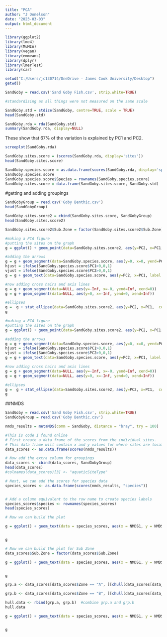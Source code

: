 ---
title: "PCA"
author: "J Donelson"
date: "2023-03-03"
output: html_document
---

```{r}
library(ggplot2)
library(lme4)
library(MuMIn)
library(vegan)
library(emmeans)
library(dplyr)
library(lmerTest)
library(car)
```

```{r}
setwd("C:/Users/jc130714/OneDrive - James Cook University/Desktop")
getwd()
```




```{r}
SandGoby = read.csv('Sand Goby Fish.csv', strip.white=TRUE)

```

```{r}
#standardising as all things were not measured on the same scale 

SandGoby.std = stdize(SandGoby, centre=TRUE, scale = TRUE)
head(SandGoby.std)
```

```{r}
SandGoby.rda = rda(SandGoby.std)
summary(SandGoby.rda, display=NULL)
```
These show that 67% of the variation is explained by PC1 and PC2. 
```{r}
screeplot(SandGoby.rda)
```

```{r}
SandGoby.sites.score = (scores(SandGoby.rda, display='sites'))
head(SandGoby.sites.score)

SandGoby.species.score = as.data.frame(scores(SandGoby.rda, display='species'))
SandGoby.species.score
SandGoby.species.score$Species = rownames(SandGoby.species.score)
SandGoby.sites.score = data.frame(SandGoby.sites.score, SandGoby.std)
```


#getting and adding groupings 
```{r}
SandGobyGroup = read.csv('Goby Benthic.csv')
head(SandGobyGroup)
```

```{r}
SandGoby.sites.score2 = cbind(SandGoby.sites.score, SandGobyGroup)
head(SandGoby.sites.score2)
```

```{r}
SandGoby.sites.score2$Sub.Zone = factor(SandGoby.sites.score2$Sub.Zone)

#making a PCA figure 
#putting the sites on the graph
g = ggplot() + geom_point(data=SandGoby.sites.score2, aes(y=PC2, x=PC1, colour = Zone, shape = Zone),  show.legend = TRUE)   + theme_classic()

#adding the arrows
g = g + geom_segment(data=SandGoby.species.score, aes(y=0, x=0, yend=PC2, xend=PC1), arrow = arrow(length=unit(0.3, 'lines')), show.legend = FALSE)
hjust = ifelse(SandGoby.species.score$PC1>0,0,1)
vjust = ifelse(SandGoby.species.score$PC2>0,0,1)
g = g + geom_text(data=SandGoby.species.score, aes(y=PC2, x=PC1, label = Species))

#now adding cross hairs and axis lines 
g = g + geom_segment(data=NULL, aes(y=-Inf, x=-0, yend=Inf, xend=0))
g = g + geom_segment(data=NULL, aes(y=0, x=-Inf, yend=0, xend=Inf))

#ellipses 
g =  g + stat_ellipse(data=SandGoby.sites.score2, aes(y=PC2, x=PC1,  colour = Zone, fill = Zone), level = 0.67, geom = "polygon", alpha = 0.2)
g

```

```{r}
#making a PCA figure 
#putting the sites on the graph
g = ggplot() + geom_point(data=SandGoby.sites.score2, aes(y=PC2, x=PC1, colour = Sub.Zone, shape = Sub.Zone),  show.legend = TRUE)   + theme_classic()

#adding the arrows
g = g + geom_segment(data=SandGoby.species.score, aes(y=0, x=0, yend=PC2, xend=PC1), arrow = arrow(length=unit(0.3, 'lines')), show.legend = FALSE)
hjust = ifelse(SandGoby.species.score$PC1>0,0,1)
vjust = ifelse(SandGoby.species.score$PC2>0,0,1)
g = g + geom_text(data=SandGoby.species.score, aes(y=PC2, x=PC1, label = Species))

#now adding cross hairs and axis lines 
g = g + geom_segment(data=NULL, aes(y=-Inf, x=-0, yend=Inf, xend=0))
g = g + geom_segment(data=NULL, aes(y=0, x=-Inf, yend=0, xend=Inf))

#ellipses 
g =  g + stat_ellipse(data=SandGoby.sites.score2, aes(y=PC2, x=PC1,  colour = Sub.Zone, fill = Sub.Zone), level = 0.67, geom = "polygon", alpha = 0.2)
g
```

##NMDS

```{r}
SandGoby = read.csv('Sand Goby Fish.csv', strip.white=TRUE)
SandGobyGroup = read.csv('Goby Benthic.csv')

```

```{r}
nmds_results = metaMDS(comm = SandGoby, distance = "bray", try = 100)    
```


```{r}
#This is code I found online
# First create a data frame of the scores from the individual sites.
# This data frame will contain x and y values for where sites are located.
data_scores <- as.data.frame(scores(nmds_results))

# Now add the extra column for groupings 
data_scores <- cbind(data_scores, SandGobyGroup)
head(data_scores)
#colnames(data_scores)[3] <- "aquaticSiteType"

# Next, we can add the scores for species data
species_scores <- as.data.frame(scores(nmds_results, "species"))


# Add a column equivalent to the row name to create species labels
species_scores$species <- rownames(species_scores)
head(species_scores)
```


```{r}

# Now we can build the plot

g = ggplot() + geom_text(data = species_scores, aes(x = NMDS1, y = NMDS2, label = species), alpha = 0.5, size = 5)  +  geom_point(data = data_scores, aes(x = sites.NMDS1, y = sites.NMDS2, color = Zone), size = 3)  + theme_classic()


g
```

```{r}

# Now we can build the plot for Sub Zone
data_scores$Sub.Zone = factor(data_scores$Sub.Zone)

g = ggplot() + geom_text(data = species_scores, aes(x = NMDS1, y = NMDS2, label = species), alpha = 0.5, size = 5)  +  geom_point(data = data_scores, aes(x = sites.NMDS1, y = sites.NMDS2, color = Sub.Zone), size = 3)  + theme_classic()


g
```


```{r}
grp.a <- data_scores[data_scores$Zone == "A", ][chull(data_scores[data_scores$Zone == "A", c("sites.NMDS1", "sites.NMDS2")]), ]  # hull values for grp A

grp.b <- data_scores[data_scores$Zone == "B", ][chull(data_scores[data_scores$Zone == "B", c("sites.NMDS1", "sites.NMDS2")]), ]  # hull values for grp B

hull.data <- rbind(grp.a, grp.b)  #combine grp.a and grp.b
hull.data
```


```{r}
g = ggplot() + geom_text(data = species_scores, aes(x = NMDS1, y = NMDS2, label = species), alpha = 0.5, size = 5)  +  geom_point(data = data_scores, aes(x = sites.NMDS1, y = sites.NMDS2, color = Zone), size = 3) +  geom_polygon(data=hull.data, aes(x=sites.NMDS1,y=sites.NMDS2, fill=Zone,group=Zone), alpha=0.30)  + theme_classic()


g
```



